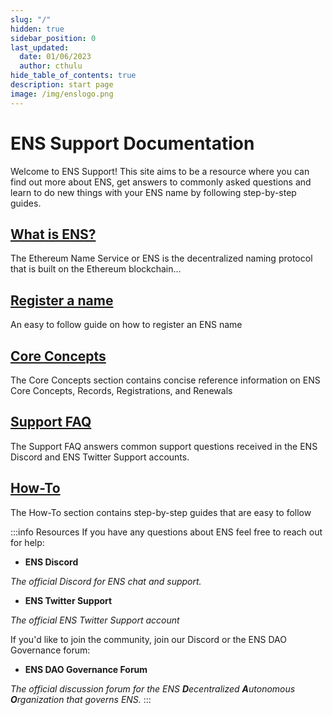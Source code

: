 ```yaml
---
slug: "/"
hidden: true
sidebar_position: 0
last_updated:
  date: 01/06/2023
  author: cthulu
hide_table_of_contents: true
description: start page
image: /img/enslogo.png
---
```


# ENS Support Documentation

<div style={{ maxWidth: '83.33333%'}}>
Welcome to ENS Support!
This site aims to be a resource where you can find out more about ENS, get answers to commonly asked questions and
learn to do new things with your ENS name by following step-by-step guides.
</div>
<div class="docs-card-container">
  <div class="row row-cols-1 row-cols-md-3a g-4">
    <div class="col">
      <div class="card card-body h-100 d-flex flex-column" >
        <a href="/docs/core/what-is-ens" class="card-title card-link stretched-link"> <h2>What is ENS?</h2></a>
        <p class="card-text">The Ethereum Name Service or ENS is the decentralized naming protocol that is built on the Ethereum blockchain...</p>
      </div>
    </div>
    <div class="col">
      <div class="card card-body h-100 d-flex flex-column">
        <a href="/docs/howto/registration" class="card-title card-link stretched-link"> <h2>Register a name</h2></a>
        <p class="card-text">An easy to follow guide on how to register an ENS name</p>
      </div>
    </div>
  </div>
</div>

<div class="docs-card-container">
  <div class="row row-cols-1 row-cols-md-2a g-4">
    <div class="col">
      <div class="card card-body h-100 w-500 d-flex flex-column">
        <a href="/docs/core" class="card-title card-link stretched-link"> <h2>Core Concepts</h2></a>
        <p class="card-text">The Core Concepts section contains concise reference information on ENS Core Concepts, Records, Registrations, and Renewals</p>
      </div>
    </div>
    <div class="col">
      <div class="card card-body h-100 w-500 d-flex flex-column" >
        <a href="/docs/faq" class="card-title card-link stretched-link"> <h2>Support FAQ</h2></a>
        <p class="card-text">The Support FAQ answers common support questions received in the ENS Discord and ENS Twitter Support accounts.</p>
      </div>
    </div>
    <div class="col">
      <div class="card card-body h-100 w-500 d-flex flex-column">
        <a href="/docs/howto" class="card-title card-link stretched-link"> <h2>How-To</h2></a>
        <p class="card-text">The How-To section contains step-by-step guides that are easy to follow</p>
      </div>
    </div>
  </div>
</div>

<div style={{ maxWidth: '83.33333%'}}>

:::info Resources
If you have any questions about ENS feel free to reach out for help:

 - <Link to="https://chat.ens.domains"><b>ENS Discord</b></Link><br/>
 <i>The official Discord for ENS chat and support.</i>

 - <Link to="https://twitter.com/ens_support"><b>ENS Twitter Support</b></Link><br/>
 <i>The official ENS Twitter Support account</i>

If you'd like to join the community, join our Discord or the ENS DAO Governance forum:
 
 - <Link to="https://discuss.ens.domains"><b>ENS DAO Governance Forum</b></Link><br/>
 <i>The official discussion forum for the ENS <b>D</b>ecentralized <b>A</b>utonomous <b>O</b>rganization that governs ENS.</i>
:::
</div>